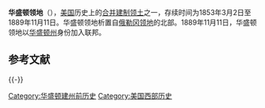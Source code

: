 {{Infobox Former Subdivision
|conventional_long_name = 华盛顿领地<br />{{lang|en|Territory of Washington}}
|common_name = Washington Territory
|nation      = 美国
|subdivision = [[美國合併建制領土|合并建制领土]]
|event_pre   =
|date_pre    =
|year_pre    =
|event_start = 分拆自[[俄勒冈领地|俄勒冈领地]]
|date_start  = 3月2日
|year_start  = 1853年
|event1      = 分拆出[[爱达荷领地|爱达荷领地]]
|date_event1 = 3月4日
|year_event1 = 1863年
|event_end   = [[华盛顿州|建州]]
|date_end    = 1889年11月11日
|year_end    = 1889年
|p1          = 俄勒冈领地
|flag_p1     = U.S. flag, 31 stars.svg
|s1          = 内布拉斯加领地
|flag_s1     = US flag 34 stars.svg
|s2          = 爱达荷领地
|flag_s2     = US flag 34 stars.svg
|s3          = 华盛顿州
|flag_s3     = Flag of Washington.svg
|image_flag  =
|image_coat  = Washington Territory seal.png
|symbol_type = 华盛顿领地徽章
|image_map   =
|image_map_caption =

|capital      =  [[奥林匹亚_(华盛顿州)|奥林匹亚]]
|government_type = 合并建制领地
|title_leader = 总督
|leader1      = ''{{link-en|華盛頓州州長列表|List of Governors of Washington|列表}}''
|legislature  =
}}
'''华盛顿领地'''（{{lang-en|Territory of Washington}}），[[美国|美国]]历史上的[[美国合并建制领土|合并建制领土]]之一，存续时间为1853年3月2日至1889年11月11日。华盛顿领地析置自[[俄勒冈领地|俄勒冈领地]]的北部。1889年11月11日，华盛顿领地以[[华盛顿州|华盛顿州]]身份加入联邦。

== 参考文献 ==
{{Reflist}}

{{-}}
{{Washington}}

[[Category:华盛顿建州前历史|Category:华盛顿建州前历史]]
[[Category:美国西部历史|Category:美国西部历史]]